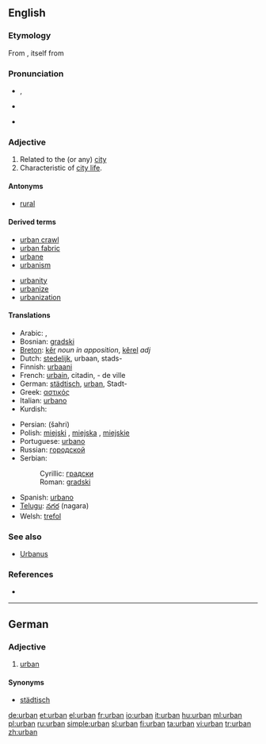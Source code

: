 ==English==

===Etymology===
From {{etyl|la}} {{term|urbanus|lang=la}}, itself from {{term|urbs||city|lang=la}}

===Pronunciation===
* {{a|UK}} {{IPA|/ˈɜːɹbən/}}, {{SAMPA|/"3:rb@n/}}
*: {{rhymes|ɜː(r)bən}}
* {{a|US}} {{IPA|/ˈɝbən/}}
* {{hyphenation|ur|ban}}

===Adjective===
{{en-adj}}

# Related to the (or any) [[city]]
# Characteristic of [[city life]].

====Antonyms====
* [[rural]]

====Derived terms====
{{top2}}
* [[urban crawl]]
* [[urban fabric]]
* [[urbane]]
* [[urbanism]]
{{mid2}}
* [[urbanity]]
* [[urbanize]]
* [[urbanization]]
{{bottom}}

====Translations====
{{trans-top|of the city; characteristic of city life}}
* Arabic: {{Arab|[[حضري]]}}, {{Arab|[[متمدن]]}}
* Bosnian: [[gradski]] {{m}}
* [[Breton]]: [[kêr]] ''noun in apposition'', [[kêrel]] ''adj''
* Dutch: [[stedelijk]], urbaan, stads-
* Finnish: [[urbaani]]
* French: [[urbain]], citadin, - de ville
* German: [[städtisch]], [[urban#German|urban]], Stadt-
* Greek: [[αστικός]] {{m}}
* Italian: [[urbano]] {{m}}
* Kurdish: {{KUchar|[[شارستانی]]}}
{{trans-mid}}
* Persian: {{fa-Arab|[[شهری]]}} (šahri)
* Polish: [[miejski]] {{m}}, [[miejska]] {{f}}, [[miejskie]] {{n}}
* Portuguese: [[urbano]]
* Russian: [[городской]] {{m}}
* Serbian:
*: Cyrillic: [[градски]] {{m}}
*: Roman: [[gradski#Serbian|gradski]] {{m}}
* Spanish: [[urbano]]
* [[Telugu]]: [[నగర]] (nagara)
* Welsh: [[trefol]]
{{trans-bottom}}

===See also===
* [[Urbanus]]

===References===
* {{R:Websters}}

----

==German==

===Adjective===
{{de-adj|comparative=urbaner|superlative=urbansten}}

# [[urban#English|urban]]

====Synonyms====
* [[städtisch]]

[[de:urban]]
[[et:urban]]
[[el:urban]]
[[fr:urban]]
[[io:urban]]
[[it:urban]]
[[hu:urban]]
[[ml:urban]]
[[pl:urban]]
[[ru:urban]]
[[simple:urban]]
[[sl:urban]]
[[fi:urban]]
[[ta:urban]]
[[vi:urban]]
[[tr:urban]]
[[zh:urban]]